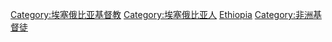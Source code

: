 [[Category:埃塞俄比亚基督教|Category:埃塞俄比亚基督教]]
[[Category:埃塞俄比亚人|Category:埃塞俄比亚人]]
[[Category:各國基督徒|Ethiopia]]
[[Category:非洲基督徒|Category:非洲基督徒]]